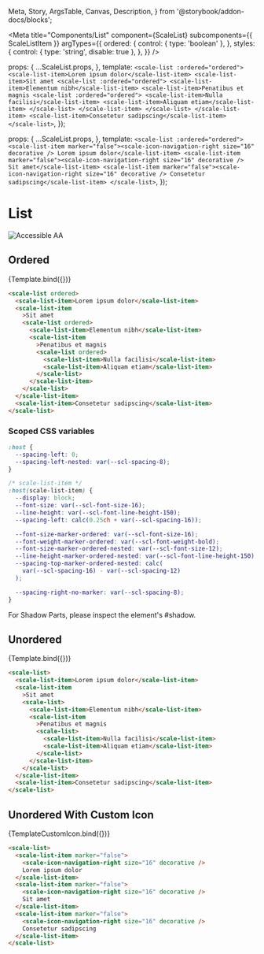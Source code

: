  Meta,
  Story,
  ArgsTable,
  Canvas,
  Description,
} from '@storybook/addon-docs/blocks';

<Meta
  title="Components/List"
  component={ScaleList}
  subcomponents={{ ScaleListItem }}
  argTypes={{
    ordered: {
      control: { type: 'boolean' },
    },
    styles: {
      control: { type: 'string', disable: true },
    },
  }}
/>

  props: {
    ...ScaleList.props,
  },
  template: `
    <scale-list :ordered="ordered">
      <scale-list-item>Lorem ipsum dolor</scale-list-item>
      <scale-list-item>Sit amet
        <scale-list :ordered="ordered">
          <scale-list-item>Elementum nibh</scale-list-item>
          <scale-list-item>Penatibus et magnis
            <scale-list :ordered="ordered">
              <scale-list-item>Nulla facilisi</scale-list-item>
              <scale-list-item>Aliquam etiam</scale-list-item>
            </scale-list>
          </scale-list-item>
        </scale-list>
      </scale-list-item>
      <scale-list-item>Consetetur sadipscing</scale-list-item>
    </scale-list>
  `,
});

  props: {
    ...ScaleList.props,
  },
  template: `
    <scale-list :ordered="ordered">
      <scale-list-item marker="false"><scale-icon-navigation-right size="16" decorative /> Lorem ipsum dolor</scale-list-item>
      <scale-list-item marker="false"><scale-icon-navigation-right size="16" decorative /> Sit amet</scale-list-item>
      <scale-list-item marker="false"><scale-icon-navigation-right size="16" decorative /> Consetetur sadipscing</scale-list-item>
    </scale-list>
  `,
});

<div
  style={{
    display: 'inline-flex',
    alignItems: 'center',
    justifyContent: 'space-between',
    width: '100%',
  }}
>
  <h1>List</h1>
  <img src="assets/aa.png" alt="Accessible AA" />
</div>

## Ordered

<Canvas withSource="none">
  <Story name="Ordered" args={{ ordered: true }}>
    {Template.bind({})}
  </Story>
</Canvas>

<ArgsTable story="Ordered" />

```html
<scale-list ordered>
  <scale-list-item>Lorem ipsum dolor</scale-list-item>
  <scale-list-item
    >Sit amet
    <scale-list ordered>
      <scale-list-item>Elementum nibh</scale-list-item>
      <scale-list-item
        >Penatibus et magnis
        <scale-list ordered>
          <scale-list-item>Nulla facilisi</scale-list-item>
          <scale-list-item>Aliquam etiam</scale-list-item>
        </scale-list>
      </scale-list-item>
    </scale-list>
  </scale-list-item>
  <scale-list-item>Consetetur sadipscing</scale-list-item>
</scale-list>
```

### Scoped CSS variables

```css
:host {
  --spacing-left: 0;
  --spacing-left-nested: var(--scl-spacing-8);
}

/* scale-list-item */
:host(scale-list-item) {
  --display: block;
  --font-size: var(--scl-font-size-16);
  --line-height: var(--scl-font-line-height-150);
  --spacing-left: calc(0.25ch + var(--scl-spacing-16));

  --font-size-marker-ordered: var(--scl-font-size-16);
  --font-weight-marker-ordered: var(--scl-font-weight-bold);
  --font-size-marker-ordered-nested: var(--scl-font-size-12);
  --line-height-marker-ordered-nested: var(--scl-font-line-height-150);
  --spacing-top-marker-ordered-nested: calc(
    var(--scl-spacing-16) - var(--scl-spacing-12)
  );

  --spacing-right-no-marker: var(--scl-spacing-8);
}
```

For Shadow Parts, please inspect the element's #shadow.

## Unordered

<Canvas withSource="none">
  <Story name="Unordered" args={{ ordered: false }}>
    {Template.bind({})}
  </Story>
</Canvas>

```html
<scale-list>
  <scale-list-item>Lorem ipsum dolor</scale-list-item>
  <scale-list-item
    >Sit amet
    <scale-list>
      <scale-list-item>Elementum nibh</scale-list-item>
      <scale-list-item
        >Penatibus et magnis
        <scale-list>
          <scale-list-item>Nulla facilisi</scale-list-item>
          <scale-list-item>Aliquam etiam</scale-list-item>
        </scale-list>
      </scale-list-item>
    </scale-list>
  </scale-list-item>
  <scale-list-item>Consetetur sadipscing</scale-list-item>
</scale-list>
```

## Unordered With Custom Icon

<Canvas withSource="none">
  <Story name="Unordered With Custom Icon" args={{ ordered: false }}>
    {TemplateCustomIcon.bind({})}
  </Story>
</Canvas>

```html
<scale-list>
  <scale-list-item marker="false">
    <scale-icon-navigation-right size="16" decorative />
    Lorem ipsum dolor
  </scale-list-item>
  <scale-list-item marker="false">
    <scale-icon-navigation-right size="16" decorative />
    Sit amet
  </scale-list-item>
  <scale-list-item marker="false">
    <scale-icon-navigation-right size="16" decorative />
    Consetetur sadipscing
  </scale-list-item>
</scale-list>
```
